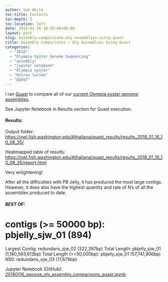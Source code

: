 ```yaml
---
author: Sam White
toc-title: Contents
toc-depth: 5
toc-location: left
date: 2018-01-16 18:50:08+00:00
layout: post
slug: assembly-comparisons-oly-assemblies-using-quast
title: Assembly Comparisons – Oly Assemblies Using Quast
categories:
  - "2018"
  - "Olympia Oyster Genome Sequencing"
  - "assembly"
  - "jupyter notebook"
  - "Olympia oyster"
  - "Ostrea lurida"
  - "QUAST"
---
```


I ran [Quast](https://quast.sourceforge.net/quast.html) to compare all of our [current Olympia oyster genome assemblies](https://github.com/RobertsLab/project-olympia.oyster-genomic/wiki/Genome-Assemblies/8f8c0a46e4f0c15db5174d11f024c4f6dabf3170).

See Jupyter Notebook in Results section for Quast execution.



#### Results:



Output folder: [https://owl.fish.washington.edu/Athaliana/quast_results/results_2018_01_16_10_08_35/](http://owl.fish.washington.edu/Athaliana/quast_results/results_2018_01_16_10_08_35/)

Heatmapped table of results: [https://owl.fish.washington.edu/Athaliana/quast_results/results_2018_01_16_10_08_35/report.html](http://owl.fish.washington.edu/Athaliana/quast_results/results_2018_01_16_10_08_35/report.html)

Very enlightening!

After all the difficulties with PB Jelly, it has produced the most large contigs. However, it does also have the highest quantity and rate of N's of all the assemblies produced to date.



##### BEST OF:



# contigs (>= 50000 bp): pbjelly_sjw_01 (894)
Largest Contig: redundans_sjw_02 (322,397bp)
Total Length: pbjelly_sjw_01 (1,180,563,613bp)
Total Length (>=50,000bp): pbjelly_sjw_01 (57,741,906bp)
N50: redundans_sjw_03 (17,679bp)

Jupyter Notebook (GitHub): [20180116_swoose_oly_assembly_comparisons_quast.ipynb](https://github.com/sr320/LabDocs/blob/master/jupyter_nbs/sam/20180116_swoose_oly_assembly_comparisons_quast.ipynb)

